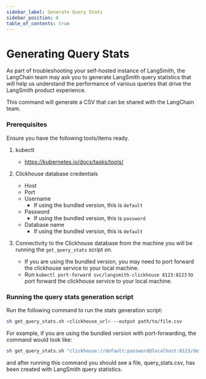 ```yaml
---
sidebar_label: Generate Query Stats
sidebar_position: 6
table_of_contents: true
---
```


# Generating Query Stats

As part of troubleshooting your self-hosted instance of LangSmith, the LangChain team may ask you to generate LangSmith query statistics that will help us understand the performance of various queries that drive the LangSmith product experience.

This command will generate a CSV that can be shared with the LangChain team.

### Prerequisites

Ensure you have the following tools/items ready.

1. kubectl

   - https://kubernetes.io/docs/tasks/tools/

2. Clickhouse database credentials

   - Host
   - Port
   - Username
     - If using the bundled version, this is `default`
   - Password
     - If using the bundled version, this is `password`
   - Database name
     - If using the bundled version, this is `default`

3. Connectivity to the Clickhouse database from the machine you will be running the `get_query_stats` script on.

   - If you are using the bundled version, you may need to port forward the clickhouse service to your local machine.
   - Run `kubectl port-forward svc/langsmith-clickhouse 8123:8123` to port forward the clickhouse service to your local machine.

### Running the query stats generation script

Run the following command to run the stats generation script:

```bash
sh get_query_stats.sh <clickhouse_url> --output path/to/file.csv
```

For example, if you are using the bundled version with port-forwarding, the command would look like:

```bash
sh get_query_stats.sh "clickhouse://default:password@localhost:8123/default" --output query_stats.csv
```

and after running this command you should see a file, query_stats.csv, has been created with LangSmith query statistics.
